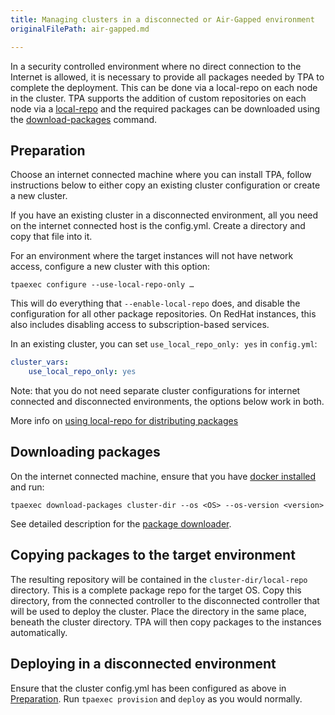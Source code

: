 ```yaml
---
title: Managing clusters in a disconnected or Air-Gapped environment
originalFilePath: air-gapped.md

---
```


In a security controlled environment where no direct connection to the
Internet is allowed, it is necessary to provide all packages needed by
TPA to complete the deployment. This can be done via a local-repo on
each node in the cluster. TPA supports the addition of custom
repositories on each node via a
[local-repo](local-repo) and the required packages can be downloaded
using the [download-packages](tpaexec-download-packages) command.

## Preparation

Choose an internet connected machine where you can install TPA,
follow instructions below to either copy an existing cluster
configuration or create a new cluster.

If you have an existing cluster in a disconnected environment, all you
need on the internet connected host is the config.yml. Create a
directory and copy that file into it.

For an environment where the target instances will not have network
access, configure a new cluster with this option:

```
tpaexec configure --use-local-repo-only …
```

This will do everything that `--enable-local-repo` does, and disable the
configuration for all other package repositories. On RedHat instances,
this also includes disabling access to subscription-based services.

In an existing cluster, you can set `use_local_repo_only: yes` in
`config.yml`:

```yaml
cluster_vars:
    use_local_repo_only: yes
```

Note: that you do not need separate cluster configurations for internet
connected and disconnected environments, the options below work in both.

More info on [using local-repo for distributing packages](local-repo)

## Downloading packages

On the internet connected machine, ensure that you
have [docker installed](platform-docker) and run:

```shell
tpaexec download-packages cluster-dir --os <OS> --os-version <version>
```

See detailed description for
the [package downloader](tpaexec-download-packages).

## Copying packages to the target environment

The resulting repository will be contained in the
`cluster-dir/local-repo` directory. This is a complete package repo for
the target OS. Copy this directory, from the connected controller to the
disconnected controller that will be used to deploy the cluster. Place
the directory in the same place, beneath the cluster directory. TPA
will then copy packages to the instances automatically.

## Deploying in a disconnected environment

Ensure that the cluster config.yml has been configured as above in
[Preparation](#preparation). Run `tpaexec provision` and `deploy` as you
would normally.
